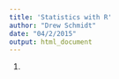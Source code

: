 ```yaml
---
title: 'Statistics with R'
author: "Drew Schmidt"
date: "04/2/2015"
output: html_document
---
```




1. 
